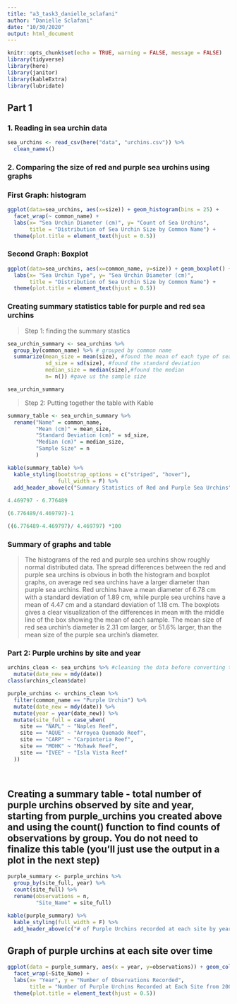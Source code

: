 ```yaml
---
title: "a3_task3_danielle_sclafani"
author: "Danielle Sclafani"
date: "10/30/2020"
output: html_document
---
```


```r
knitr::opts_chunk$set(echo = TRUE, warning = FALSE, message = FALSE)
library(tidyverse)
library(here)
library(janitor)
library(kableExtra)
library(lubridate)
```

## Part 1
### 1. Reading in sea urchin data

```r
sea_urchins <- read_csv(here("data", "urchins.csv")) %>%
  clean_names()
```
### 2. Comparing the size of red and purple sea urchins using graphs

### First Graph: histogram

```r
ggplot(data=sea_urchins, aes(x=size)) + geom_histogram(bins = 25) +
  facet_wrap(~ common_name) +
  labs(x= "Sea Urchin Diameter (cm)", y= "Count of Sea Urchins",
       title = "Distribution of Sea Urchin Size by Common Name") +
  theme(plot.title = element_text(hjust = 0.5))
```

### Second Graph: Boxplot

```r
ggplot(data=sea_urchins, aes(x=common_name, y=size)) + geom_boxplot() +
  labs(x= "Sea Urchin Type", y= "Sea Urchin Diameter (cm)",
       title = "Distribution of Sea Urchin Size by Common Name") +
  theme(plot.title = element_text(hjust = 0.5))
```

### Creating summary statistics table for purple and red sea urchins

 > Step 1: finding the summary stastics

```r
sea_urchin_summary <- sea_urchins %>% 
  group_by(common_name) %>% # grouped by common name
  summarize(mean_size = mean(size), #found the mean of each type of sea urchin
            sd_size = sd(size), #found the standard deviation
            median_size = median(size),#found the median
            n= n()) #gave us the sample size 

sea_urchin_summary
```

> Step 2: Putting together the table with Kable

```r
summary_table <- sea_urchin_summary %>% 
  rename("Name" = common_name,
         "Mean (cm)" = mean_size,
         "Standard Deviation (cm)" = sd_size,
         "Median (cm)" = median_size,
         "Sample Size" = n
         )

kable(summary_table) %>% 
  kable_styling(bootstrap_options = c("striped", "hover"),
                full_width = F) %>% 
  add_header_above(c("Summary Statistics of Red and Purple Sea Urchins" = 5))
  
4.469797 - 6.776489

(6.776489/4.469797)-1

((6.776489-4.469797)/ 4.469797) *100

```



### Summary of graphs and table

> The histograms of the red and purple sea urchins show roughly normal distributed data. The spread differences between the red and purple sea urchins is obvious in both the histogram and boxplot graphs, on average red sea urchins have a larger diameter than purple sea urchins. Red urchins have a mean diameter of 6.78 cm with a standard deviation of 1.89 cm, while purple sea urchins have a mean of 4.47 cm and a standard deviation of 1.18 cm. The boxplots gives a clear visualization of the differences in mean with the middle line of the box showing the mean of each sample. The mean size of red sea urchin's diameter is 2.31 cm larger, or 51.6% larger, than the mean size of the purple sea urchin's diameter.

### Part 2: Purple urchins by site and year

```r

urchins_clean <- sea_urchins %>% #cleaning the data before converting the data to a date class, somehow the numbers were in a "function" class, so I had to clean the dates using mutate before I could use the mutate mdy function to make the numbers into a date class
  mutate(date_new = mdy(date))
class(urchins_clean$date)

purple_urchins <- urchins_clean %>% 
  filter(common_name == "Purple Urchin") %>% 
  mutate(date_new = mdy(date)) %>% 
  mutate(year = year(date_new)) %>%
  mutate(site_full = case_when(
    site == "NAPL" ~ "Naples Reef",
    site == "AQUE" ~ "Arroyoa Quemado Reef",
    site == "CARP" ~ "Carpinteria Reef",
    site == "MOHK" ~ "Mohawk Reef",
    site == "IVEE" ~ "Isla Vista Reef"
  ))

  
```

## Creating a summary table - total number of purple urchins observed by site and year, starting from purple_urchins you created above and using the count() function to find counts of observations by group. You do not need to finalize this table (you’ll just use the output in a plot in the next step)

```r
purple_summary <- purple_urchins %>% 
  group_by(site_full, year) %>% 
  count(site_full) %>% 
  rename(observations = n,
         "Site_Name" = site_full)

kable(purple_summary) %>% 
  kable_styling(full_width = F) %>% 
  add_header_above(c("# of Purple Urchins recorded at each site by year" = 3))
```


## Graph of purple urchins at each site over time

```r

ggplot(data = purple_summary, aes(x = year, y=observations)) + geom_col() +
  facet_wrap(~Site_Name) +
  labs(x= "Year", y = "Number of Observations Recorded", 
       title = "Number of Purple Urchins Recorded at Each Site from 2008-2020") +
  theme(plot.title = element_text(hjust = 0.5))


```


